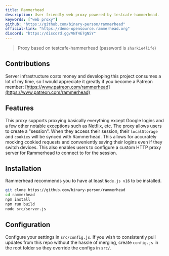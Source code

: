 ```yaml
---
title: Rammerhead
description: User friendly web proxy powered by testcafe-hammerhead.
keywords: ["web proxy"]
github: "https://github.com/binary-person/rammerhead"
official-link: "https://demo-opensource.rammerhead.org"
discord: "https://discord.gg/VNT4E7gN5Y"
---
```


> Proxy based on testcafe-hammerhead (password is `sharkie4life`)

## Contributions

Server infrastructure costs money and developing this project consumes a lot of my time, so I would appreciate it greatly if you become a Patreon member: [https://www.patreon.com/rammerhead](https://www.patreon.com/rammerhead)

## Features

This proxy supports proxying basically everything except Google logins and a few other notable exceptions such as Netflix, etc.
The proxy allows users to create a "session". When they access their session, their `localStorage` and `cookies` will be synced with Rammerhead. This allows for accurately mocking cookied requests and conveniently saving their logins even if they switch devices. This also enables users to configure a custom HTTP proxy server for Rammerhead to connect to for the session.

## Installation

Rammerhead recommends you to have at least `Node.js v16` to be installed.

```bash
git clone https://github.com/binary-person/rammerhead
cd rammerhead
npm install
npm run build
node src/server.js
```

## Configuration

Configure your settings in `src/config.js`. If you wish to consistently pull updates from this repo without the hassle of merging, create `config.js` in the root folder so they override the configs in `src/`.
